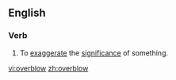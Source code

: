 ==English==

===Verb===
{{en-verb|overblows|overblowing|overblew|overblown}}

# To [[exaggerate]] the [[significance]] of something.

[[vi:overblow]]
[[zh:overblow]]